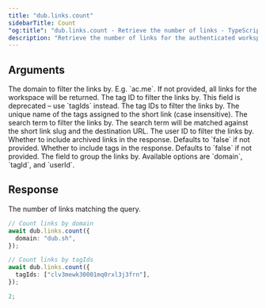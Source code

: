```yaml
---
title: "dub.links.count"
sidebarTitle: Count
"og:title": "dub.links.count - Retrieve the number of links - TypeScript SDK"
description: "Retrieve the number of links for the authenticated workspace. The provided query parameters allow filtering the returned links."
---
```


## Arguments

<ParamField body="domain" type="string">
  The domain to filter the links by. E.g. `ac.me`. If not provided, all links
  for the workspace will be returned.
</ParamField>

<ParamField body="tagId" type="string">
  The tag ID to filter the links by. This field is deprecated – use `tagIds`
  instead.
</ParamField>

<ParamField body="tagIds" type="string">
  The tag IDs to filter the links by.
</ParamField>

<ParamField body="tagNames" type="string | string[]">
  The unique name of the tags assigned to the short link (case insensitive).
</ParamField>

<ParamField body="search" type="string">
  The search term to filter the links by. The search term will be matched
  against the short link slug and the destination URL.
</ParamField>

<ParamField body="userId" type="string">
  The user ID to filter the links by.
</ParamField>

<ParamField body="showArchived" type="boolean" default={false}>
  Whether to include archived links in the response. Defaults to `false` if not
  provided.
</ParamField>

<ParamField body="withTags" type="boolean" default={false}>
  Whether to include tags in the response. Defaults to `false` if not provided.
</ParamField>

<ParamField body="groupBy" type="string">
  The field to group the links by. Available options are `domain`, `tagId`, and
  `userId`.
</ParamField>

## Response

The number of links matching the query.

<RequestExample>

```ts
// Count links by domain
await dub.links.count({
  domain: "dub.sh",
});

// Count links by tagIds
await dub.links.count({
  tagIds: ["clv3mewk30001mq0rxl3j3frn"],
});
```

</RequestExample>

<ResponseExample>

```ts
2;
```

</ResponseExample>

